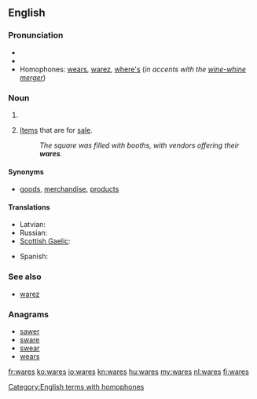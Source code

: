 ==English==

===Pronunciation===
* {{audio|en-us-wares.ogg|Audio (US)}}
* {{rhymes|ɛə(r)z}}
* Homophones: [[wears]], [[warez]], [[where's]] (''in accents with the [[wine-whine merger]]'')

===Noun===
{{en-plural noun}}

# {{plural of|ware}}
# {{in the plural}} [[item|Items]] that are for [[sale]].
#: ''The square was filled with booths, with vendors offering their '''wares'''.''

====Synonyms====
* [[goods]], [[merchandise]], [[product]]s

====Translations====
{{trans-top|items for sale}}
* Latvian: {{t|lv|prece|f}}
* Russian: {{t|ru|товар|sc=Cyrl}}
* [[Scottish Gaelic]]: {{t-|gd|bathar|m|xs=Scottish Gaelic}}
{{trans-mid}}
* Spanish: {{t|es|mercancías|f|p}}
{{trans-bottom}}

===See also===
* [[warez]]

===Anagrams===
* [[sawer#English|sawer]]
* [[sware#English|sware]]
* [[swear#English|swear]]
* [[wears#English|wears]]

[[Category:English terms with homophones]]

[[fr:wares]]
[[ko:wares]]
[[io:wares]]
[[kn:wares]]
[[hu:wares]]
[[my:wares]]
[[nl:wares]]
[[fi:wares]]